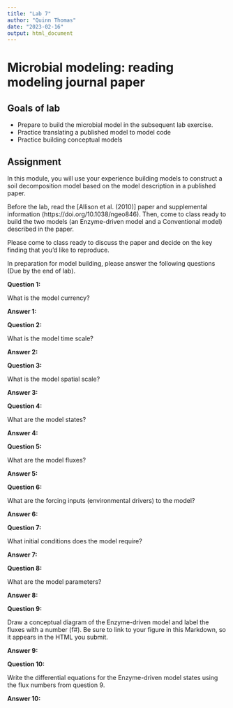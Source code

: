 ```yaml
---
title: "Lab 7"
author: "Quinn Thomas"
date: "2023-02-16"
output: html_document
---
```


# Microbial modeling: reading modeling journal paper

## Goals of lab

- Prepare to build the microbial model in the subsequent lab exercise.  
-	Practice translating a published model to model code
-	Practice building conceptual models

## Assignment

In this module, you will use your experience building models to construct a soil decomposition model based on the model description in a published paper.

Before the lab, read the [Allison et al. (2010)] paper and supplemental information (https://doi.org/10.1038/ngeo846). Then, come to class ready to build the two models (an Enzyme-driven model and a Conventional model) described in the paper.

Please come to class ready to discuss the paper and decide on the key finding that you'd like to reproduce.

In preparation for model building, please answer the following questions (Due by the end of lab).

**Question 1:**

What is the model currency?

**Answer 1:**

**Question 2:** 

What is the model time scale?

**Answer 2:**

**Question 3:**  

What is the model spatial scale?

**Answer 3:**

**Question 4:**

What are the model states?

**Answer 4:**

**Question 5:**

What are the model fluxes?

**Answer 5:**

**Question 6:**

What are the forcing inputs (environmental drivers) to the model?

**Answer 6:**

**Question 7:**

What initial conditions does the model require?

**Answer 7:**

**Question 8:** 

What are the model parameters?

**Answer 8:**

**Question 9:**

Draw a conceptual diagram of the Enzyme-driven model and label the fluxes with a number (f#).  Be sure to link to your figure in this Markdown, so it appears in the HTML you submit.

**Answer 9:**

**Question 10:**

Write the differential equations for the Enzyme-driven model states using the flux numbers from question 9. 

**Answer 10:**
